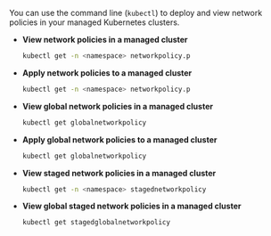 You can use the command line (`kubectl`) to deploy and view network policies in your managed Kubernetes clusters.

- **View network policies in a managed cluster**
    ```bash
    kubectl get -n <namespace> networkpolicy.p
    ```

- **Apply network policies to a managed cluster**
    ```bash
    kubectl get -n <namespace> networkpolicy.p
    ```

- **View global network policies in a managed cluster**
    ```bash
    kubectl get globalnetworkpolicy
    ```

- **Apply global network policies to a managed cluster**
    ```bash
    kubectl get globalnetworkpolicy
    ```

- **View staged network policies in a managed cluster**
    ```bash
    kubectl get -n <namespace> stagednetworkpolicy
    ```

- **View global staged network policies in a managed cluster**
    ```bash
    kubectl get stagedglobalnetworkpolicy
    ```